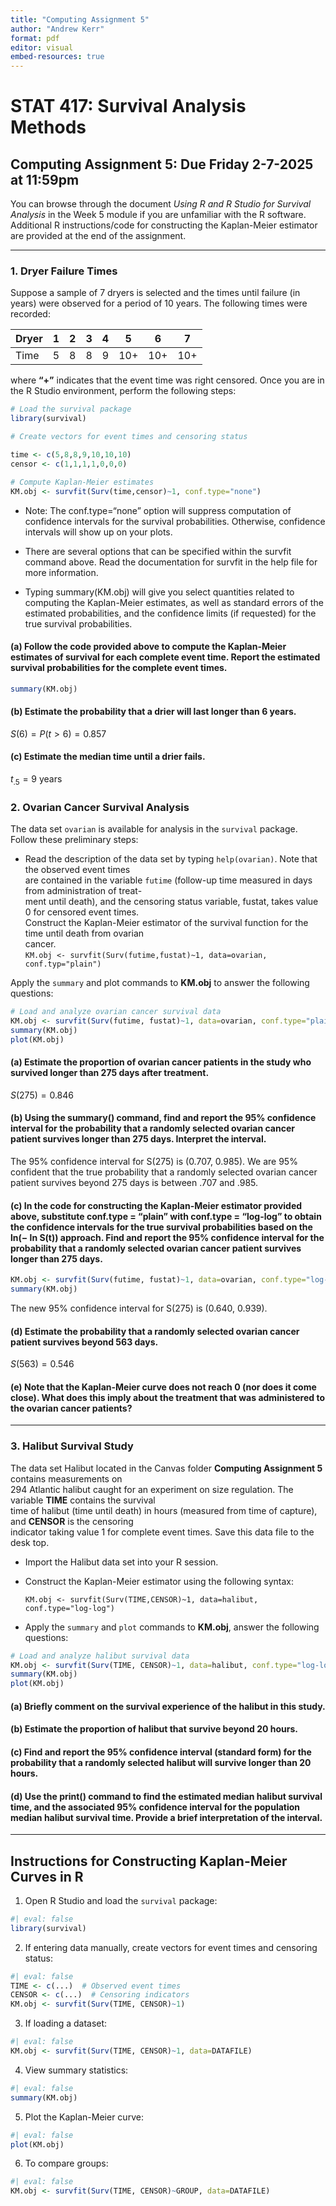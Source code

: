 ```yaml
---
title: "Computing Assignment 5"
author: "Andrew Kerr"
format: pdf
editor: visual
embed-resources: true
---
```


# STAT 417: Survival Analysis Methods

## Computing Assignment 5: Due Friday 2-7-2025 at 11:59pm

You can browse through the document *Using R and R Studio for Survival Analysis* in the Week 5 module if you are unfamiliar with the R software. Additional R instructions/code for constructing the Kaplan-Meier estimator are provided at the end of the assignment.

------------------------------------------------------------------------

### **1. Dryer Failure Times**

Suppose a sample of 7 dryers is selected and the times until failure (in years) were observed for a period of 10 years. The following times were recorded:

| Dryer | 1   | 2   | 3   | 4   | 5   | 6   | 7   |
|-------|-----|-----|-----|-----|-----|-----|-----|
| Time  | 5   | 8   | 8   | 9   | 10+ | 10+ | 10+ |

where **“+”** indicates that the event time was right censored. Once you are in the R Studio environment, perform the following steps:

```r
# Load the survival package
library(survival)

# Create vectors for event times and censoring status

time <- c(5,8,8,9,10,10,10)
censor <- c(1,1,1,1,0,0,0)

# Compute Kaplan-Meier estimates
KM.obj <- survfit(Surv(time,censor)~1, conf.type="none")
```

-   Note: The conf.type="none" option will suppress computation of confidence intervals for the survival probabilities. Otherwise, confidence intervals will show up on your plots.

-   There are several options that can be specified within the survfit command above. Read the documentation for survfit in the help file for more information.

-   Typing summary(KM.obj) will give you select quantities related to computing the Kaplan-Meier estimates, as well as standard errors of the estimated probabilities, and the confidence limits (if requested) for the true survival probabilities.

#### (a) Follow the code provided above to compute the Kaplan-Meier estimates of survival for each complete event time. Report the estimated survival probabilities for the complete event times.

```r
summary(KM.obj)
```

#### (b) Estimate the probability that a drier will last longer than 6 years.

$S(6) = P(t>6) = 0.857$

#### (c) Estimate the median time until a drier fails.

$t_{.5} = 9$ years

### **2. Ovarian Cancer Survival Analysis**

The data set `ovarian` is available for analysis in the `survival` package. Follow these preliminary steps:

-   Read the description of the data set by typing `help(ovarian)`. Note that the observed event times\
    are contained in the variable `futime` (follow-up time measured in days from administration of treat-\
    ment until death), and the censoring status variable, fustat, takes value 0 for censored event times.\
    Construct the Kaplan-Meier estimator of the survival function for the time until death from ovarian\
    cancer.\
    `KM.obj <- survfit(Surv(futime,fustat)~1, data=ovarian, conf.typ="plain")`

Apply the `summary` and plot commands to **KM.obj** to answer the following questions:

```r
# Load and analyze ovarian cancer survival data
KM.obj <- survfit(Surv(futime, fustat)~1, data=ovarian, conf.type="plain")
summary(KM.obj)
plot(KM.obj)
```

#### (a) Estimate the proportion of ovarian cancer patients in the study who survived longer than 275 days after treatment.

$S(275) = 0.846$

#### (b) Using the summary() command, find and report the 95% confidence interval for the probability that a randomly selected ovarian cancer patient survives longer than 275 days. Interpret the interval.

The 95% confidence interval for S(275) is (0.707, 0.985). We are 95% confident that the true probability that a randomly selected ovarian cancer patient survives beyond 275 days is between .707 and .985.

#### (c) In the code for constructing the Kaplan-Meier estimator provided above, substitute conf.type = "plain" with conf.type = "log-log" to obtain the confidence intervals for the true survival probabilities based on the ln(− ln S(t)) approach. Find and report the 95% confidence interval for the probability that a randomly selected ovarian cancer patient survives longer than 275 days.

```r
KM.obj <- survfit(Surv(futime, fustat)~1, data=ovarian, conf.type="log-log")
summary(KM.obj)
```

The new 95% confidence interval for S(275) is (0.640, 0.939).

#### (d) Estimate the probability that a randomly selected ovarian cancer patient survives beyond 563 days.

$S(563) = 0.546$

#### (e) Note that the Kaplan-Meier curve does not reach 0 (nor does it come close). What does this imply about the treatment that was administered to the ovarian cancer patients?

------------------------------------------------------------------------

### **3. Halibut Survival Study**

The data set Halibut located in the Canvas folder **Computing Assignment 5** contains measurements on\
294 Atlantic halibut caught for an experiment on size regulation. The variable **TIME** contains the survival\
time of halibut (time until death) in hours (measured from time of capture), and **CENSOR** is the censoring\
indicator taking value 1 for complete event times. Save this data file to the desk top.

-   Import the Halibut data set into your R session.

-   Construct the Kaplan-Meier estimator using the following syntax:

    `KM.obj <- survfit(Surv(TIME,CENSOR)~1, data=halibut, conf.type="log-log")`

-   Apply the `summary` and `plot` commands to **KM.obj**, answer the following questions:

```r
# Load and analyze halibut survival data
KM.obj <- survfit(Surv(TIME, CENSOR)~1, data=halibut, conf.type="log-log")
summary(KM.obj)
plot(KM.obj)
```

#### (a) Briefly comment on the survival experience of the halibut in this study.

####  (b) Estimate the proportion of halibut that survive beyond 20 hours.

#### (c) Find and report the 95% confidence interval (standard form) for the probability that a randomly selected halibut will survive longer than 20 hours.

####  (d) Use the print() command to find the estimated median halibut survival time, and the associated 95% confidence interval for the population median halibut survival time. Provide a brief interpretation of the interval. 

------------------------------------------------------------------------

## **Instructions for Constructing Kaplan-Meier Curves in R**

1.  Open R Studio and load the `survival` package:

```r
#| eval: false
library(survival)
```

2.  If entering data manually, create vectors for event times and censoring status:

```r
#| eval: false
TIME <- c(...)  # Observed event times
CENSOR <- c(...)  # Censoring indicators
KM.obj <- survfit(Surv(TIME, CENSOR)~1)
```

3.  If loading a dataset:

```r
#| eval: false
KM.obj <- survfit(Surv(TIME, CENSOR)~1, data=DATAFILE)
```

4.  View summary statistics:

```r
#| eval: false
summary(KM.obj)
```

5.  Plot the Kaplan-Meier curve:

```r
#| eval: false
plot(KM.obj)
```

6.  To compare groups:

```r
#| eval: false
KM.obj <- survfit(Surv(TIME, CENSOR)~GROUP, data=DATAFILE)
```
